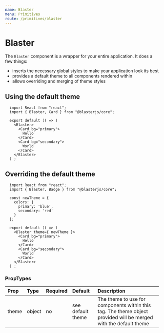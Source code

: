 ```yaml
---
name: Blaster
menu: Primitives
route: /primitives/blaster
---
```


# Blaster

The `Blaster` component is a wrapper for your entire application.
It does a few things:
- inserts the necessary global styles to make your application look its best
- provides a default theme to all components rendered within
- allows overriding and merging of theme styles

## Using the default theme
```
  import React from "react";
  import { Blaster, Card } from "@blasterjs/core";

  export default () => (
    <Blaster>
      <Card bg="primary">
        Hello
      </Card>
      <Card bg="secondary">
        World
      </Card>
    </Blaster>
  ) ;
```

## Overriding the default theme
```
  import React from "react";
  import { Blaster, Badge } from "@blasterjs/core";

  const newTheme = {
    colors: {
      primary: 'blue',
      secondary: 'red'
    }
  };

  export default () => (
    <Blaster theme={ newTheme }>
      <Card bg="primary">
        Hello
      </Card>
      <Card bg="secondary">
        World
      </Card>
    </Blaster>
  ) ;
```

### PropTypes
| Prop | Type | Required | Default | Description |
|:-----|:-----|:---------|:--------|:------------|
| theme | object | no | see default theme | The theme to use for components within this tag. The theme object provided will be merged with the default theme |

